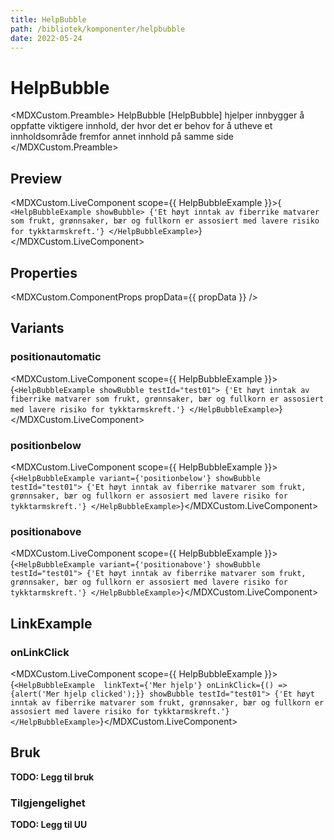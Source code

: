 ```yaml
---
title: HelpBubble
path: /bibliotek/komponenter/helpbubble
date: 2022-05-24
---
```




# HelpBubble

<MDXCustom.Preamble>
  HelpBubble [HelpBubble] hjelper innbygger å oppfatte viktigere innhold, der hvor det er behov for å utheve et innholdsområde fremfor annet
  innhold på samme side
</MDXCustom.Preamble>

## Preview

<MDXCustom.LiveComponent scope={{ HelpBubbleExample }}>{`
        <HelpBubbleExample showBubble>
          {'Et høyt inntak av fiberrike matvarer som frukt, grønnsaker, bær og fullkorn er assosiert med lavere risiko for tykktarmskreft.'}
        </HelpBubbleExample>`}</MDXCustom.LiveComponent>

## Properties

<MDXCustom.ComponentProps propData={{ propData }} />

## Variants

### positionautomatic

<MDXCustom.LiveComponent scope={{ HelpBubbleExample }}>{`
          <HelpBubbleExample showBubble testId="test01">
            {'Et høyt inntak av fiberrike matvarer som frukt, grønnsaker, bær og fullkorn er assosiert med lavere risiko for tykktarmskreft.'}
          </HelpBubbleExample>
`}</MDXCustom.LiveComponent>

### positionbelow

<MDXCustom.LiveComponent scope={{ HelpBubbleExample }}>{`
    <HelpBubbleExample variant={'positionbelow'} showBubble testId="test01">
          {'Et høyt inntak av fiberrike matvarer som frukt, grønnsaker, bær og fullkorn er assosiert med lavere risiko for tykktarmskreft.'}
        </HelpBubbleExample>
`}</MDXCustom.LiveComponent>

### positionabove

<MDXCustom.LiveComponent scope={{ HelpBubbleExample }}>{`
  <HelpBubbleExample variant={'positionabove'} showBubble testId="test01">
          {'Et høyt inntak av fiberrike matvarer som frukt, grønnsaker, bær og fullkorn er assosiert med lavere risiko for tykktarmskreft.'}
        </HelpBubbleExample>
`}</MDXCustom.LiveComponent>

## LinkExample

### onLinkClick

<MDXCustom.LiveComponent scope={{ HelpBubbleExample }}>{`
          <HelpBubbleExample  linkText={'Mer hjelp'} onLinkClick={() => {alert('Mer hjelp clicked');}} showBubble testId="test01">
          {'Et høyt inntak av fiberrike matvarer som frukt, grønnsaker, bær og fullkorn er assosiert med lavere risiko for tykktarmskreft.'}
          </HelpBubbleExample>
`}</MDXCustom.LiveComponent>

## Bruk

**TODO: Legg til bruk**

### Tilgjengelighet

**TODO: Legg til UU**
